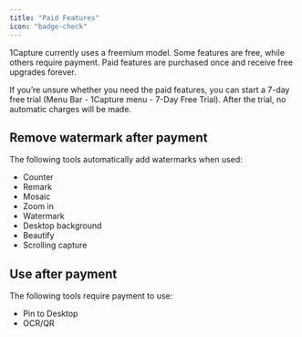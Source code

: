 ```yaml
---
title: "Paid Features"
icon: "badge-check"
---
```


1Capture currently uses a freemium model. Some features are free, while others require payment. Paid features are purchased once and receive free upgrades forever.
  
If you’re unsure whether you need the paid features, you can start a 7-day free trial (Menu Bar - 1Capture menu - 7-Day Free Trial). After the trial, no automatic charges will be made.

## Remove watermark after payment

The following tools automatically add watermarks when used:
  
- Counter
- Remark
- Mosaic
- Zoom in
- Watermark
- Desktop background
- Beautify
- Scrolling capture

## Use after payment

The following tools require payment to use:
  
- Pin to Desktop
- OCR/QR